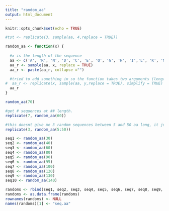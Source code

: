 ```yaml
---
title: "random_aa"
output: html_document
---
```


```r
knitr::opts_chunk$set(echo = TRUE)
```

```r

#tst <- replicate(3, sample(aa, 4,replace = TRUE))
```

```r
random_aa <- function(x) {
  
  #x is the length of the sequence
  aa <- c('A', 'R', 'N', 'D', 'C', 'E', 'Q', 'G', 'H', 'I','L', 'K', 'M', 'F', 'P', 'S', 'T',             'W', 'Y','V')
  aa_r <- sample(aa, x, replace = TRUE)
  aa_r <- paste(aa_r, collapse ="") 

  #tried to add something in so the function takes two arguments (length of sequence and number of sequences. how to do the latter?) #I do not understand the output of the below commented out code or how to make it into separate sequences - is it possible?
#  aa_r <- replicate(x, sample(aa, y,replace = TRUE), simplify = TRUE)
  aa_r
}
```

```r

random_aa(70)

#get # sequences at ## length.
replicate(7, random_aa(60))

#this doesnt give me 3 random sequences between 5 and 50 aa long, it just gives me 3 sequences 5 aa long.
replicate(3, random_aa(5:50))
```

```r
seq1 <- random_aa(30)
seq2 <- random_aa(40)
seq3 <- random_aa(60)
seq4 <- random_aa(80)
seq5 <- random_aa(90)
seq6 <- random_aa(95)
seq7 <- random_aa(100)
seq8 <- random_aa(120)
seq9 <- random_aa(130)
seq10 <- random_aa(140)

randoms <- rbind(seq1, seq2, seq3, seq4, seq5, seq6, seq7, seq8, seq9, seq10)
randoms <- as.data.frame(randoms)
rownames(randoms) <- NULL
names(randoms)[1] <- "seq.aa"


```


